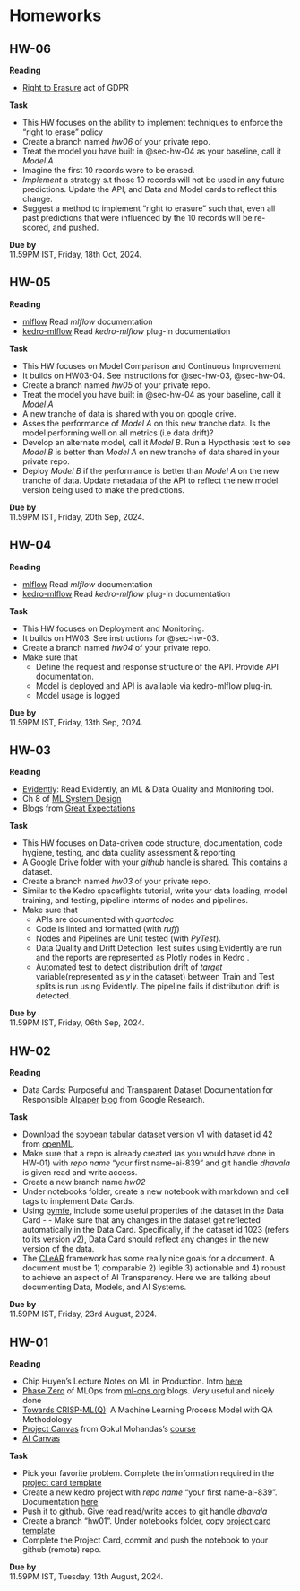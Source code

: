 # Homeworks {.unnumbered}




## HW-06 {#sec-hw-06}

**Reading**

- [Right to Erasure](https://gdpr-info.eu/art-17-gdpr/) act of GDPR


**Task**

- This HW focuses on the ability to implement techniques to enforce the "right to erase" policy
- Create a branch named _hw06_ of your private repo.
- Treat the model you have built in @sec-hw-04 as your baseline, call it _Model A_
- Imagine the first 10 records were to be erased.
- _Implement_ a strategy s.t those 10 records will not be used in any future predictions. Update the API, and Data and Model cards to reflect this change.
- Suggest a method to implement "right to erasure" such that, even all past predictions that were influenced by the 10 records will be re-scored, and pushed.

**Due by** \
11.59PM IST, Friday, 18th Oct, 2024.

## HW-05 {#sec-hw-05}

**Reading**

- [mlflow](https://mlflow.org/docs/latest/index.html) Read _mlflow_ documentation 
- [kedro-mlflow](https://kedro-mlflow.readthedocs.io/en/stable/) Read _kedro-mlflow_ plug-in documentation

**Task**

- This HW focuses on Model Comparison and Continuous Improvement
- It builds on HW03-04. See instructions for @sec-hw-03, @sec-hw-04. 
- Create a branch named _hw05_ of your private repo.
- Treat the model you have built in @sec-hw-04 as your baseline, call it _Model A_
- A new tranche of data is shared with you on google drive.
- Asses the performance of _Model A_ on this new tranche data. Is the model performing well on all metrics (i.e data drift)?
- Develop an alternate model, call it _Model B_. Run a Hypothesis test to see _Model B_ is better than _Model A_ on new tranche of data shared in your private repo.
- Deploy _Model B_ if the performance is better than _Model A_ on the new tranche of data. Update metadata of the API to reflect the new model version being used to make the predictions.

**Due by** \
11.59PM IST, Friday, 20th Sep, 2024.

## HW-04 {#sec-hw-04}

**Reading**

- [mlflow](https://mlflow.org/docs/latest/index.html) Read _mlflow_ documentation 
- [kedro-mlflow](https://kedro-mlflow.readthedocs.io/en/stable/) Read _kedro-mlflow_ plug-in documentation

**Task**

- This HW focuses on Deployment and Monitoring.
- It builds on HW03. See instructions for @sec-hw-03. 
- Create a branch named _hw04_ of your private repo. 
- Make sure that
    - Define the request and response structure of the API. Provide API documentation.
    - Model is deployed and API is available via kedro-mlflow plug-in.
    - Model usage is logged

**Due by** \
11.59PM IST, Friday, 13th Sep, 2024.

## HW-03 {#sec-hw-03}

**Reading**

- [Evidently](https://docs.evidentlyai.com/): Read Evidently, an ML & Data Quality and Monitoring tool.
- Ch 8 of [ML System Design](https://www.oreilly.com/library/view/designing-machine-learning/9781098107956/)
- Blogs from [Great Expectations](https://greatexpectations.io/)

**Task**

- This HW focuses on Data-driven code structure, documentation, code hygiene, testing, and data quality assessment & reporting.
- A Google Drive folder with your _github_ handle is shared. This contains a dataset.
- Create a branch named _hw03_ of your private repo. 
- Similar to the Kedro spaceflights tutorial, write your data loading, model training, and testing, pipeline interms of nodes and pipelines.
 - Make sure that
    - APIs are documented with _quartodoc_
    - Code is linted and formatted (with _ruff_)
    - Nodes and Pipelines are Unit tested (with _PyTest_). 
    - Data Quality and Drift Detection Test suites using Evidently are run and the reports are represented as Plotly nodes in Kedro . 
    - Automated test to detect distribution drift of _target_ variable(represented as _y_ in the dataset) between Train and Test splits is run using Evidently. The pipeline fails if distribution drift is detected.

**Due by** \
11.59PM IST, Friday, 06th Sep, 2024.

## HW-02 {#sec-hw-02}

**Reading**

- Data Cards: Purposeful and Transparent Dataset Documentation for Responsible AI[paper](https://arxiv.org/abs/2204.01075) [blog](https://research.google/blog/the-data-cards-playbook-a-toolkit-for-transparency-in-dataset-documentation/) from Google Research.

**Task**

- Download the [soybean](https://www.openml.org/search?type=data&status=active&id=42) tabular dataset version v1 with dataset id 42 from [openML](https://www.openml.org/search?type=data&status=active). 
- Make sure that a repo is already created (as you would have done in HW-01) with _repo name_ "your first name-ai-839" and git handle _dhavala_ is given read and write access.  
- Create a new branch name _hw02_
- Under notebooks folder, create a new notebook with markdown and cell tags to implement Data Cards.
- Using [pymfe](https://github.com/ealcobaca/pymfe), include some useful properties of the dataset in the Data Card - - Make sure that any changes in the dataset get reflected automatically in the Data Card. Specifically, if the dataset id 1023 (refers to its version v2), Data Card should reflect any changes in the new version of the data. 
- The [CLeAR](https://shorensteincenter.org/clear-documentation-framework-ai-transparency-recommendations-practitioners-context-policymakers/) framework has some really nice goals for a document. A document must be 1) comparable 2) legible 3) actionable and 4) robust to achieve an aspect of AI Transparency. Here we are talking about documenting Data, Models, and AI Systems.

**Due by** \
11.59PM IST, Friday, 23rd August, 2024.

## HW-01 {#sec-hw-01}

**Reading**

- Chip Huyen's Lecture Notes on ML in Production. Intro [here](https://docs.google.com/document/d/1C3dlLmFdYHJmACVkz99lSTUPF4XQbWb_Ah7mPE12Igo/edit#heading=h.a8w2b79yy875)
- [Phase Zero](https://ml-ops.org/content/phase-zero) of MLOps from [ml-ops.org](https://ml-ops.org) blogs. Very useful and nicely done
- [Towards CRISP-ML(Q)](https://arxiv.org/pdf/2003.05155): A Machine Learning Process Model  with QA Methodology
- [Project Canvas](https://madewithml.com/courses/mlops/product-design/#template) from Gokul Mohandas's [course](https://github.com/GokuMohandas/mlops-course)
- [AI Canvas](https://hbr.org/2018/04/a-simple-tool-to-start-making-decisions-with-the-help-of-ai)

**Task**

- Pick your favorite problem. Complete the information required in the [project card template](./resources/project-card.ipynb)
- Create a new kedro project with _repo name_ "your first name-ai-839". Documentation [here](https://docs.kedro.org/en/stable/get_started/new_project.html)
- Push it to github. Give read read/write acces to git handle _dhavala_
- Create a branch "hw01". Under notebooks folder, copy  [project card template](./resources/project-card.ipynb)
- Complete the Project Card, commit and push the notebook to your github (remote) repo.

**Due by** \
11.59PM IST, Tuesday, 13th August, 2024.


